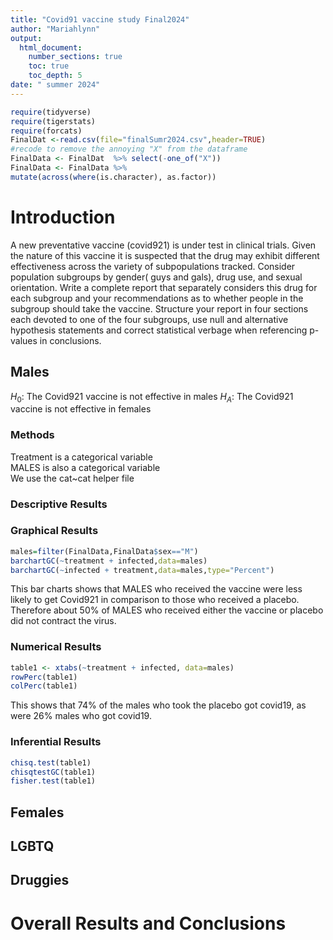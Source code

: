 ```yaml
---
title: "Covid91 vaccine study Final2024"
author: "Mariahlynn"
output: 
  html_document:
    number_sections: true
    toc: true
    toc_depth: 5
date: " summer 2024" 
---
```


```r
require(tidyverse)
require(tigerstats)
require(forcats)
FinalDat <-read.csv(file="finalSumr2024.csv",header=TRUE)
#recode to remove the annoying "X" from the dataframe
FinalData <- FinalDat  %>% select(-one_of("X"))
FinalData <- FinalData %>%
mutate(across(where(is.character), as.factor))
```

# Introduction

A new  preventative vaccine (covid921) is under test in clinical trials. Given the nature of this vaccine it is suspected that the drug may exhibit different effectiveness across the variety of subpopulations tracked. Consider population subgroups by gender( guys and gals), drug use, and sexual orientation. Write a complete report that separately considers this drug for each subgroup and your recommendations as to whether people in the subgroup should take the vaccine. Structure your report in four sections each devoted to one of the four subgroups, use null and alternative hypothesis statements and correct statistical verbage when referencing p-values in conclusions.

## Males

$H_0$: The Covid921 vaccine is not effective in males
$H_A$: The Covid921 vaccine is not effective in females 

### Methods

Treatment is a categorical variable  
MALES is also a categorical variable  
We use the cat~cat helper file  

### Descriptive Results 

### Graphical Results 
```r
males=filter(FinalData,FinalData$sex=="M")
barchartGC(~treatment + infected,data=males)
barchartGC(~infected + treatment,data=males,type="Percent")
```

This bar charts shows that MALES who received the vaccine were less likely to get Covid921 in comparison to those who received a placebo. Therefore about 50% of MALES who received either the vaccine or placebo did not contract the virus. 


### Numerical Results 
```r
table1 <- xtabs(~treatment + infected, data=males)
rowPerc(table1)
colPerc(table1)
```

This shows that 74% of the males who took the placebo got covid19, as were 26% males who got covid19.   

### Inferential Results
```r
chisq.test(table1)
chisqtestGC(table1)
fisher.test(table1)
```




## Females


## LGBTQ



## Druggies


# Overall Results and Conclusions